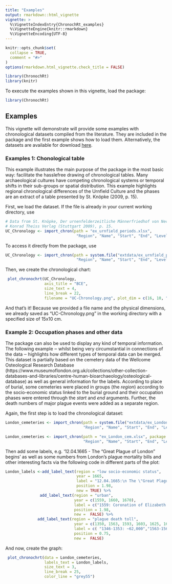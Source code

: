 ```yaml
---
title: "Examples"
output: rmarkdown::html_vignette
vignette: >
  %\VignetteIndexEntry{ChronochRt_examples}
  %\VignetteEngine{knitr::rmarkdown}
  %\VignetteEncoding{UTF-8}
---
```


```r
knitr::opts_chunk$set(
  collapse = TRUE,
  comment = "#>"
)
options(rmarkdown.html_vignette.check_title = FALSE)

library(ChronochRt)
library(knitr)
```

To execute the examples shown in this vignette, load the package:  

```r
library(ChronochRt)
```

## Examples

This vignette will demonstrate will provide some examples with chronological datasets compiled from the literature. They are included in the package and the first example shows how to load them. Alternatively, the datasets are available for download [here](https://gitlab.com/roset/chronochrt/tree/master/inst/extdata). 

### Examples 1: Chonological table
This example illustrates the main purpose of the package in the most basic way: facilitate the hasslefree drawing of chronological tables. 
Many archaeological cultures have competing chronological systems or temporal shifts in their sub-groups or spatial distribution. This example highlights regional chronological differences of the Urnfield Culture and the phases are an extract of a table presented by St. Knöpke (2009, p. 15). 

First, we load the dataset. 
If the file is already in your current working directory, use
```r
# Data from St. Knöpke, Der urnenfelderzeitliche Männerfriedhof von Neckarsulm. 
# Konrad Theiss Verlag (Stuttgart 2009), p. 15.
UC_Chronology <- import_chron(path = "ex_urnfield_periods.xlsx",
                               "Region", "Name", "Start", "End", "Level")
```

To access it directly from the package, use 
```r
UC_Chronology <- import_chron(path = system.file("extdata/ex_urnfield_periods.xlsx", package = 'ChronochRt'),
                               "Region", "Name", "Start", "End", "Level")
```

Then, we create the chronological chart: 
```r
 plot_chronochrt(UC_Chronology, 
                 axis_title = "BCE", 
                 size_text = 4, 
                 line_break = 22, 
                 filename = "UC-Chronology.png", plot_dim = c(16, 10, "cm"))

```

And that's it! Because we provided a file name and the physical dimensions, we already saved as "UC-Chronology.png" in the working directory with a specified size of 15x10 cm.

### Example 2: Occupation phases and other data

The package can also be used to display any kind of temporal information. The following example ‒ whilst being very circumstantial in connections of the data ‒ highlights how different types of temporal data can be merged. This dataset is partially based on the cemetery data of the Wellcome Osteological Research Database (https://www.museumoflondon.org.uk/collections/other-collection-databases-and-libraries/centre-human-bioarchaeology/osteological-database) as well as general information for the labels.
According to place of burial, some cemeteries were placed in groups (the _region_) according to the socio-economic status linked to the burial ground and their occupation phases were entered through the _start_ and _end_ arguments. Further, the death numbers of major plague events were added as a separate region. 

Again, the first step is to load the chronological dataset:
```r
London_cemeteries <- import_chron(path = system.file("extdata/ex_London_cem.xlsx", package = 'ChronochRt'),
                                  "Region", "Name", "Start", "End", "Level")
```

```r
London_cemeteries <- import_chron(path = "ex_London_cem.xlsx", package = 'ChronochRt'),
                                  "Region", "Name", "Start", "End", "Level")
```

Then add some labels, e.g. '12.04.1665 - The "Great Plague of London" begins' as well as some numbers from London's plague mortality bills and other interesting facts via the following code in different parts of the plot:
```r
London_labels <-add_label_text(region = "low socio-economic status",
                               year = 1665,
                               label = "12.04.1665:\n The \"Great Plague of London\"\n begins",
                               position = 1.98, 
                               new = TRUE) %>%
               add_label_text(region = "urban",
                              year = c(1559, 1660, 1670),
                              label = c("1559: Coronation of Elizabeth I ", "1664: Sighting of a bright comet", "1666: Great Fire of London"),
                              position = 1.98,
                              new =  FALSE) %>% 
              add_label_text(region = "plague death toll",
                              year = c(1350, 1563, 1593, 1603, 1625, 1636, 1647, 1665),
                              label = c( "1346-1353: ~62,000","1563-1564: 20 136" , "1593: 15 003","1603: 33 347", "1625: 41,313", "1636: 10 000", "1647: 3,597" ,"1665: 68 596"),
                              position = 0.75,
                              new =  FALSE) 
```

And now, create the graph:
```r
 plot_chronochrt(data = London_cemeteries, 
                 labels_text = London_labels, 
                 size_text = 3, 
                 line_break = 25, 
                 color_line = "grey55")


```
